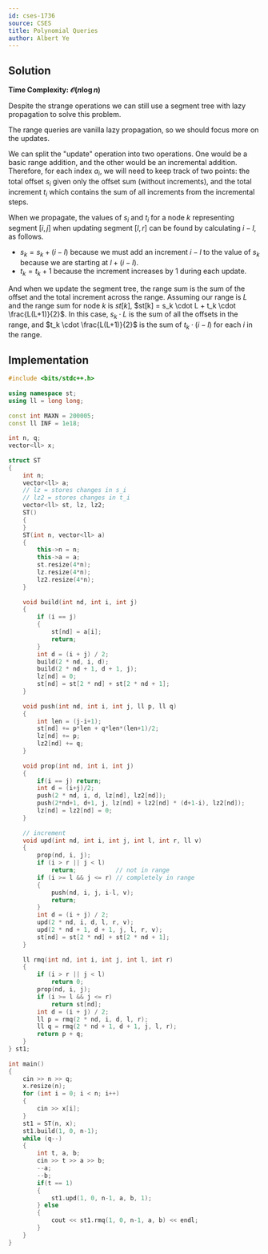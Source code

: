 ```yaml
---
id: cses-1736
source: CSES
title: Polynomial Queries
author: Albert Ye
---
```


## Solution
**Time Complexity: $\mathcal{O}(n\log n)$**

Despite the strange operations we can still use a segment tree with lazy propagation
to solve this problem.

The range queries are vanilla lazy propagation, so we should focus more on the updates.

We can split the "update" operation into two operations. One would be a basic range addition,
and the other would be an incremental addition. Therefore, for each index $a_i$, we will need
to keep track of two points: the total offset $s_i$ given only the offset sum (without increments),
and the total increment $t_i$ which contains the sum of all increments from the incremental steps.

When we propagate, the values of $s_i$ and $t_i$ for
a node $k$ representing segment $[i, j]$ 
when updating segment $[l, r]$ can be found by calculating $i-l$, as follows.

- $s_k = s_k + (i-l)$ because we must add an increment $i-l$ to the value of $s_k$ because we are starting at $l + (i-l)$.
- $t_k = t_k + 1$ because the increment increases by 1 during each update.

And when we update the segment tree, the range sum is the sum of the offset and the total increment across the range. Assuming our range is $L$ 
and the range sum for node $k$ is $st[k]$, $st[k] = s_k \cdot L + t_k \cdot \frac{L(L+1)}{2}$. In this case, $s_k \cdot L$ is the sum of all the
offsets in the range, and $t_k \cdot \frac{L(L+1)}{2}$ is the sum of $t_k \cdot (i-l)$ for each $i$ in the range.

## Implementation
<LanguageSection>
<CPPSection>

```cpp
#include <bits/stdc++.h>
 
using namespace st;
using ll = long long;
 
const int MAXN = 200005;
const ll INF = 1e18;
 
int n, q;
vector<ll> x;
 
struct ST
{
	int n;
	vector<ll> a;
	// lz = stores changes in s_i
	// lz2 = stores changes in t_i
	vector<ll> st, lz, lz2;
	ST()
	{
	}
	ST(int n, vector<ll> a)
	{
		this->n = n;
		this->a = a;
		st.resize(4*n);
		lz.resize(4*n);
		lz2.resize(4*n);
	}
 
	void build(int nd, int i, int j)
	{
		if (i == j)
		{
			st[nd] = a[i];
			return;
		}
		int d = (i + j) / 2;
		build(2 * nd, i, d);
		build(2 * nd + 1, d + 1, j);
		lz[nd] = 0;
		st[nd] = st[2 * nd] + st[2 * nd + 1];
	}
 
	void push(int nd, int i, int j, ll p, ll q)
	{
		int len = (j-i+1);
		st[nd] += p*len + q*len*(len+1)/2;
		lz[nd] += p;
		lz2[nd] += q;
	}
 
	void prop(int nd, int i, int j)
	{
		if(i == j) return;
		int d = (i+j)/2;
		push(2 * nd, i, d, lz[nd], lz2[nd]);
		push(2*nd+1, d+1, j, lz[nd] + lz2[nd] * (d+1-i), lz2[nd]);
		lz[nd] = lz2[nd] = 0;
	}
 
	// increment
	void upd(int nd, int i, int j, int l, int r, ll v)
	{
		prop(nd, i, j);
		if (i > r || j < l)
			return;			  // not in range
		if (i >= l && j <= r) // completely in range
		{
			push(nd, i, j, i-l, v);
			return;
		}
		int d = (i + j) / 2;
		upd(2 * nd, i, d, l, r, v);
		upd(2 * nd + 1, d + 1, j, l, r, v);
		st[nd] = st[2 * nd] + st[2 * nd + 1];
	}
 
	ll rmq(int nd, int i, int j, int l, int r)
	{
		if (i > r || j < l)
			return 0;
		prop(nd, i, j);
		if (i >= l && j <= r)
			return st[nd];
		int d = (i + j) / 2;
		ll p = rmq(2 * nd, i, d, l, r);
		ll q = rmq(2 * nd + 1, d + 1, j, l, r);
		return p + q;
	}
} st1;
 
int main()
{
	cin >> n >> q;
	x.resize(n);
	for (int i = 0; i < n; i++)
	{
		cin >> x[i];
	}
	st1 = ST(n, x);
	st1.build(1, 0, n-1);
	while (q--)
	{
		int t, a, b;
		cin >> t >> a >> b;
		--a;
		--b;
		if(t == 1)
		{
			st1.upd(1, 0, n-1, a, b, 1);
		} else 
		{
			cout << st1.rmq(1, 0, n-1, a, b) << endl;
		}
	}
}
```
</CPPSection>
</LanguageSection>
